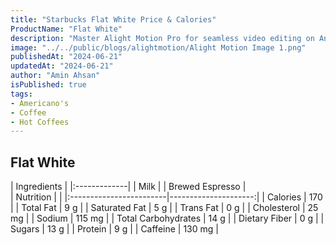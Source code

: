 ```yaml
---
title: "Starbucks Flat White Price & Calories"
ProductName: "Flat White" 
description: "Master Alight Motion Pro for seamless video editing on Android, iOS, and Tablets with our ultimate guide, unlocking advanced features and elevating your skills in 2024!"
image: "../../public/blogs/alightmotion/Alight Motion Image 1.png"
publishedAt: "2024-06-21"
updatedAt: "2024-06-21"
author: "Amin Ahsan"
isPublished: true
tags:
- Americano's
- Coffee
- Hot Coffees   
---
```


 
## Flat White 
  
<div className="tables-container">
  <div className="table-wrapper">
    | Ingredients  |  
    |:-------------|
    | Milk         |
    | Brewed Espresso |
  </div>
  <div className="table-wrapper">
    | Nutrition               |                      |  
    |:------------------------|---------------------:|
    | Calories                | 170                  |
    | Total Fat               | 9 g                  |
    | Saturated Fat           | 5 g                  |
    | Trans Fat               | 0 g                  |
    | Cholesterol             | 25 mg                |
    | Sodium                  | 115 mg               |
    | Total Carbohydrates     | 14 g                 |
    | Dietary Fiber           | 0 g                  |
    | Sugars                  | 13 g                 |
    | Protein                 | 9 g                  |
    | Caffeine                | 130 mg               |
  </div>
</div>
<style jsx>{`
  .tables-container {
    display: flex;
    flex-direction: row;
    gap: 30px;
  }
  .table-wrapper {
    width: 500px; /* Adjust as needed */
  }
  @media (max-width: 768px) {
    .tables-container {
      flex-direction: column;
      gap: 0px; /* Adjust as needed */
    }
    .table-wrapper {
      width: 100%; /* Adjust as needed */
    }
  }
`}</style>
